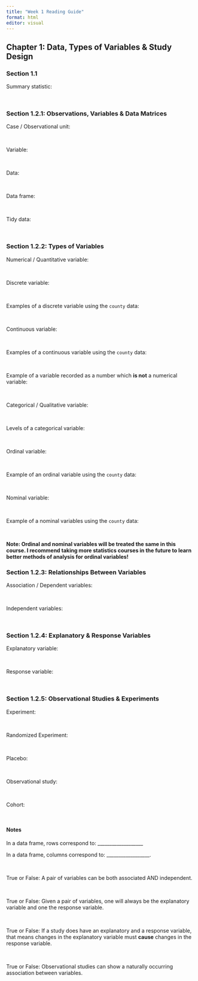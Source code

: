 ```yaml
---
title: "Week 1 Reading Guide"
format: html
editor: visual
---
```


## Chapter 1: Data, Types of Variables & Study Design

### Section 1.1 

Summary statistic:

</br>

### Section 1.2.1: Observations, Variables & Data Matrices

Case / Observational unit:

</br>

Variable:

</br>

Data:

</br>

Data frame:

</br>

Tidy data:

</br>

### Section 1.2.2: Types of Variables

Numerical / Quantitative variable:

</br>

Discrete variable:

</br>

Examples of a discrete variable using the `county` data: 

</br>

Continuous variable:

</br>

Examples of a continuous variable using the `county` data: 

</br>

Example of a variable recorded as a number which **is not** a numerical
variable: 

</br>

Categorical / Qualitative variable:

</br>

Levels of a categorical variable:

</br>

Ordinal variable:

</br>

Example of an ordinal variable using the `county` data:

</br>

Nominal variable:

</br>

Example of a nominal variables using the `county` data:

</br>

**Note: Ordinal and nominal variables will be treated the same in this course.
I recommend taking more statistics courses in the future to learn better
methods of analysis for ordinal variables!**

### Section 1.2.3: Relationships Between Variables

Association / Dependent variables:

</br>

Independent variables:

</br>

### Section 1.2.4: Explanatory & Response Variables

Explanatory variable:

</br>

Response variable:

</br>

### Section 1.2.5: Observational Studies & Experiments

Experiment:

</br>

Randomized Experiment:

</br> 

Placebo:

</br>

Observational study:

</br>

Cohort:

</br>

#### Notes

In a data frame, rows correspond to: ___________________ 

In a data frame, columns correspond to: __________________.

</br>

True or False: A pair of variables can be both associated AND independent.

</br>

True or False: Given a pair of variables, one will always be the explanatory
variable and one the response variable.  

</br>

True or False: If a study does have an explanatory and a response variable,
that means changes in the explanatory variable must **cause** changes in the
response variable. 

</br>

True or False: Observational studies can show a naturally occurring association
between variables.  

</br>
